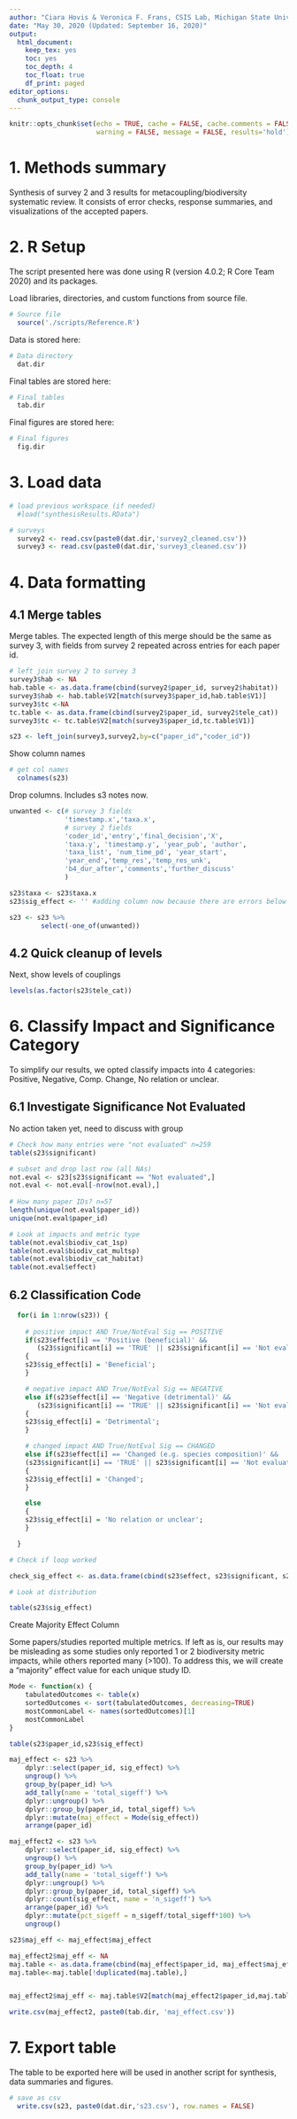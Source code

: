 ```yaml
---
author: "Ciara Hovis & Veronica F. Frans, CSIS Lab, Michigan State University"
date: "May 30, 2020 (Updated: September 16, 2020)"
output: 
  html_document:
    keep_tex: yes
    toc: yes
    toc_depth: 4
    toc_float: true
    df_print: paged
editor_options: 
  chunk_output_type: console
---
```


```r
knitr::opts_chunk$set(echo = TRUE, cache = FALSE, cache.comments = FALSE,
                      warning = FALSE, message = FALSE, results='hold')
```

# 1. Methods summary

Synthesis of survey 2 and 3 results for metacoupling/biodiversity systematic review. It consists of error checks, response summaries, and visualizations of the accepted papers.

# 2. R Setup

The script presented here was done using R (version 4.0.2; R Core Team 2020) and its packages.

Load libraries, directories, and custom functions from source file.

```r
# Source file
  source('./scripts/Reference.R')
```

Data is stored here:

```r
# Data directory
  dat.dir
```

Final tables are stored here:

```r
# Final tables
  tab.dir
```

Final figures are stored here:

```r
# Final figures
  fig.dir
```


# 3. Load data


```r
# load previous workspace (if needed)
  #load("synthesisResults.RData")

# surveys
  survey2 <- read.csv(paste0(dat.dir,'survey2_cleaned.csv'))
  survey3 <- read.csv(paste0(dat.dir,'survey3_cleaned.csv'))
```

# 4. Data formatting

## 4.1 Merge tables

Merge tables. The expected length of this merge should be the same as survey 3, with fields from survey 2 repeated across entries for each paper id. 

```r
# left join survey 2 to survey 3
survey3$hab <- NA
hab.table <- as.data.frame(cbind(survey2$paper_id, survey2$habitat))
survey3$hab <- hab.table$V2[match(survey3$paper_id,hab.table$V1)]
survey3$tc <-NA
tc.table <- as.data.frame(cbind(survey2$paper_id, survey2$tele_cat))
survey3$tc <- tc.table$V2[match(survey3$paper_id,tc.table$V1)]

s23 <- left_join(survey3,survey2,by=c("paper_id","coder_id"))
```

Show column names

```r
# get col names
  colnames(s23)
```

Drop columns. Includes s3 notes now.

```r
unwanted <- c(# survey 3 fields
              'timestamp.x','taxa.x',
              # survey 2 fields
              'coder_id','entry','final_decision','X',
              'taxa.y', 'timestamp.y', 'year_pub', 'author',
              'taxa_list', 'num_time_pd', 'year_start',
              'year_end','temp_res','temp_res_unk',
              'b4_dur_after','comments','further_discuss'
              )

s23$taxa <- s23$taxa.x
s23$sig_effect <- '' #adding column now because there are errors below

s23 <- s23 %>%
        select(-one_of(unwanted))
```

## 4.2 Quick cleanup of levels

Next, show levels of couplings

```r
levels(as.factor(s23$tele_cat))
```


# 6. Classify Impact and Significance Category

To simplify our results, we opted classify impacts into 4 categories:  Positive, Negative, Comp. Change, No relation or unclear.

## 6.1 Investigate Significance Not Evaluated

No action taken yet, need to discuss with group

```r
# Check how many entries were "not evaluated" n=259
table(s23$significant)

# subset and drop last row (all NAs)
not.eval <- s23[s23$significant == "Not evaluated",]
not.eval <- not.eval[-nrow(not.eval),]
  
# How many paper IDs? n=57
length(unique(not.eval$paper_id))
unique(not.eval$paper_id)

# Look at impacts and metric type
table(not.eval$biodiv_cat_1sp)
table(not.eval$biodiv_cat_multsp)
table(not.eval$biodiv_cat_habitat)
table(not.eval$effect)

```


## 6.2  Classification Code

```r



  for(i in 1:nrow(s23)) {
  
    # positive impact AND True/NotEval Sig == POSITIVE
    if(s23$effect[i] == 'Positive (beneficial)' &&
       (s23$significant[i] == 'TRUE' || s23$significant[i] == 'Not evaluated') )
    {
    s23$sig_effect[i] = 'Beneficial';
    }

    # negative impact AND True/NotEval Sig == NEGATIVE
    else if(s23$effect[i] == 'Negative (detrimental)' &&
       (s23$significant[i] == 'TRUE' || s23$significant[i] == 'Not evaluated') )
    {
    s23$sig_effect[i] = 'Detrimental';
    }

    # changed impact AND True/NotEval Sig == CHANGED
    else if(s23$effect[i] == 'Changed (e.g. species composition)' &&
    (s23$significant[i] == 'TRUE' || s23$significant[i] == 'Not evaluated') )
    {
    s23$sig_effect[i] = 'Changed';
    }

    else
    {
    s23$sig_effect[i] = 'No relation or unclear';
    }

  }

# Check if loop worked

check_sig_effect <- as.data.frame(cbind(s23$effect, s23$significant, s23$sig_effect))

# Look at distribution

table(s23$sig_effect)

```

Create Majority Effect Column

Some papers/studies reported multiple metrics. If left as is, our results may be misleading as some studies only reported 1 or 2 biodiversity metric impacts, while others reported many (>100). To address this, we will create a "majority" effect value for each unique study ID.


```r

Mode <- function(x) {
    tabulatedOutcomes <- table(x)
    sortedOutcomes <- sort(tabulatedOutcomes, decreasing=TRUE)
    mostCommonLabel <- names(sortedOutcomes)[1]
    mostCommonLabel
}

table(s23$paper_id,s23$sig_effect)

maj_effect <- s23 %>%
    dplyr::select(paper_id, sig_effect) %>%
    ungroup() %>%
    group_by(paper_id) %>%
    add_tally(name = 'total_sigeff') %>%
    dplyr::ungroup() %>%
    dplyr::group_by(paper_id, total_sigeff) %>%
    dplyr::mutate(maj_effect = Mode(sig_effect))
    arrange(paper_id) 

maj_effect2 <- s23 %>%
    dplyr::select(paper_id, sig_effect) %>%
    ungroup() %>%
    group_by(paper_id) %>%
    add_tally(name = 'total_sigeff') %>%
    dplyr::ungroup() %>%
    dplyr::group_by(paper_id, total_sigeff) %>%
    dplyr::count(sig_effect, name = 'n_sigeff') %>%
    arrange(paper_id) %>%
    dplyr::mutate(pct_sigeff = n_sigeff/total_sigeff*100) %>% 
    ungroup()

s23$maj_eff <- maj_effect$maj_effect

maj_effect2$maj_eff <- NA
maj.table <- as.data.frame(cbind(maj_effect$paper_id, maj_effect$maj_effect))
maj.table<-maj.table[!duplicated(maj.table),]


maj_effect2$maj_eff <- maj.table$V2[match(maj_effect2$paper_id,maj.table$V1)]

write.csv(maj_effect2, paste0(tab.dir, 'maj_effect.csv'))

```

# 7. Export table

The table to be exported here will be used in another script for synthesis, data summaries and figures.

```r
# save as csv
  write.csv(s23, paste0(dat.dir,'s23.csv'), row.names = FALSE)
```

